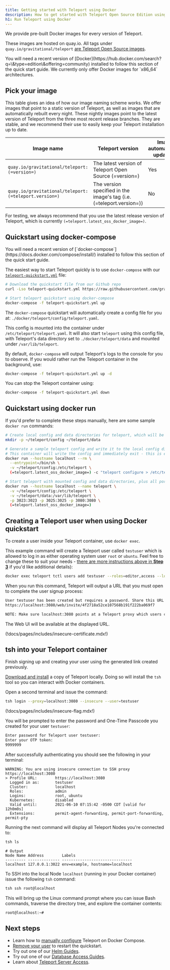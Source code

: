 ```yaml
---
title: Getting started with Teleport using Docker
description: How to get started with Teleport Open Source Edition using Docker locally.
h1: Run Teleport using Docker
---
```


We provide pre-built Docker images for every version of Teleport. 

These images are hosted on quay.io. All tags under `quay.io/gravitational/teleport` [are Teleport Open Source images](https://quay.io/repository/gravitational/teleport?tag=latest\&tab=tags).

<Admonition type="note">
  You will need a recent version of [Docker](https://hub.docker.com/search?q=\&type=edition\&offering=community) installed to follow this section of the quick start guide. We currently only offer Docker images for `x86_64` architectures.
</Admonition>

## Pick your image

This table gives an idea of how our image naming scheme works. We offer images that
point to a static version of Teleport, as well as images that are automatically rebuilt
every night. These nightly images point to the latest version of Teleport from the
three most recent release branches. They are stable, and we recommend their use to
easily keep your Teleport installation up to date.

| Image name | Teleport version | Image automatically updated? | Image base |
| - | - | - | - |
| `quay.io/gravitational/teleport:(=version=)` | The latest version of Teleport Open Source (=version=) | Yes | [Ubuntu 20.04](https://hub.docker.com/\_/ubuntu) |
| `quay.io/gravitational/teleport:(=teleport.version=)` | The version specified in the image's tag (i.e. (=teleport.version=)) | No | [Ubuntu 20.04](https://hub.docker.com/\_/ubuntu) |

For testing, we always recommend that you use the latest release version of Teleport, which is currently `(=teleport.latest_oss_docker_image=)`.

## Quickstart using docker-compose

<Admonition type="note">
  You will need a recent version of [`docker-compose`](https://docs.docker.com/compose/install/) installed to follow this section of the quick start guide.
</Admonition>

The easiest way to start Teleport quickly is to use `docker-compose` with our [`teleport-quickstart.yml`](https://github.com/gravitational/teleport/blob/master/docker/teleport-quickstart.yml) file:

```bash
# Download the quickstart file from our Github repo
curl -Lso teleport-quickstart.yml https://raw.githubusercontent.com/gravitational/teleport/v(=teleport.version=)/docker/teleport-quickstart.yml

# Start teleport quickstart using docker-compose
docker-compose -f teleport-quickstart.yml up
```

The `docker-compose` quickstart will automatically create a config file for you at: `./docker/teleport/config/teleport.yaml`.

This config is mounted into the container under `/etc/teleport/teleport.yaml`. It will also start `teleport` using this config file, with Teleport's data directory set to `./docker/teleport/data` and mounted under `/var/lib/teleport`.

By default, `docker-compose` will output Teleport's logs to the console for you to observe. If you would rather run the Teleport container in the background, use:

```bash
docker-compose -f teleport-quickstart.yml up -d
``` 

You can stop the Teleport container using:

```bash
docker-compose -f teleport-quickstart.yml down
```

## Quickstart using docker run

If you'd prefer to complete these steps manually, here are some sample `docker run` commands:

```bash
# Create local config and data directories for teleport, which will be mounted into the container
mkdir -p ~/teleport/config ~/teleport/data

# Generate a sample teleport config and write it to the local config directory.
# This container will write the config and immediately exit - this is expected.
docker run --hostname localhost --rm \
  --entrypoint=/bin/sh \
  -v ~/teleport/config:/etc/teleport \
  (=teleport.latest_oss_docker_image=) -c "teleport configure > /etc/teleport/teleport.yaml"

# Start teleport with mounted config and data directories, plus all ports
docker run --hostname localhost --name teleport \
  -v ~/teleport/config:/etc/teleport \
  -v ~/teleport/data:/var/lib/teleport \
  -p 3023:3023 -p 3025:3025 -p 3080:3080 \
  (=teleport.latest_oss_docker_image=)
```

## Creating a Teleport user when using Docker quickstart

To create a user inside your Teleport container, use `docker exec`.

This example command will create a Teleport user called `testuser` which is allowed to log in as either operating system user `root` or `ubuntu`. Feel free to change these to suit your needs -
[there are more instructions above in **Step 3**](../../getting-started.mdx#step-34-log-in-using-tsh) if you'd like additional details):

```bash
docker exec teleport tctl users add testuser --roles=editor,access --logins=root,ubuntu,ec2-user
```

When you run this command, Teleport will output a URL that you must open to complete the user signup process:

```bash
User testuser has been created but requires a password. Share this URL with the user to complete user setup, link is valid for 1h0m0s:
https://localhost:3080/web/invite/4f2718a52ce107568b191f222ba069f7

NOTE: Make sure localhost:3080 points at a Teleport proxy which users can access.
```

The Web UI will be available at the displayed URL. 

(!docs/pages/includes/insecure-certificate.mdx!)

## tsh into your Teleport container

Finish signing up and creating your user using the generated link created previously.

[Download and install](https://goteleport.com/teleport/download) a copy of Teleport locally. Doing so will install the `tsh` tool so you can interact with Docker containers.

Open a second terminal and issue the command:

```bash
tsh login --proxy=localhost:3080 --insecure --user=testuser
```

(!docs/pages/includes/insecure-flag.mdx!)

You will be prompted to enter the password and One-Time Passcode you created for your user `testuser`:

```bash
Enter password for Teleport user testuser:
Enter your OTP token:
9999999
```

After successfully authenticating you should see the following in your terminal:

```
WARNING: You are using insecure connection to SSH proxy https://localhost:3080
> Profile URL:        https://localhost:3080
  Logged in as:       testuser
  Cluster:            localhost
  Roles:              admin
  Logins:             root, ubuntu
  Kubernetes:         disabled
  Valid until:        2021-06-10 07:15:42 -0500 CDT [valid for 12h0m0s]
  Extensions:         permit-agent-forwarding, permit-port-forwarding, permit-pty
```

Running the next command will display all Teleport Nodes you're connected to:

```bash
tsh ls
```

```
# Output
Node Name Address        Labels                          
--------- -------------- ------------------------------- 
localhost 127.0.0.1:3022 env=example, hostname=localhost 
```

To SSH into the local Node `localhost` (running in your Docker container) issue the following `tsh` command:

```bash
tsh ssh root@localhost       
```

This will bring up the Linux command prompt where you can issue Bash commands, traverse the directory tree, and explore the container contents:

```bash
root@localhost:~# 
```

## Next steps

- Learn how to [manually configure](#quickstart-using-docker-run) Teleport on Docker Compose.
- [Remove your user](../../cli-docs.mdx#tctl-users-add) to restart the quickstart.
- Try out one of our [Helm Guides](../../kubernetes-access/helm/guides.mdx).
- Try out one of our [Database Access Guides](../../database-access/guides.mdx).
- Learn about [Teleport Server Access](../../server-access/introduction.mdx).
